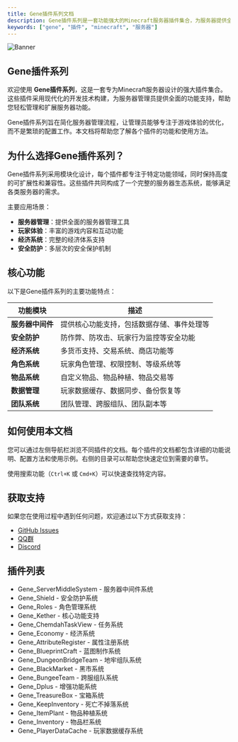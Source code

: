 ```yaml
---
title: Gene插件系列文档
description: Gene插件系列是一套功能强大的Minecraft服务器插件集合，为服务器提供全面的功能支持。
keywords: ["gene", "插件", "minecraft", "服务器"]
---
```


![Banner](/images/banner.png "Gene插件系列")

## Gene插件系列

欢迎使用 **Gene插件系列**，这是一套专为Minecraft服务器设计的强大插件集合。这些插件采用现代化的开发技术构建，为服务器管理员提供全面的功能支持，帮助您轻松管理和扩展服务器功能。

Gene插件系列旨在简化服务器管理流程，让管理员能够专注于游戏体验的优化，而不是繁琐的配置工作。本文档将帮助您了解各个插件的功能和使用方法。

<CardGrid>
  <Card
    subtitle="基础功能"
    title="Gene_ServerMiddleSystem"
    description="服务器核心中间件系统，提供基础功能支持。"
    href="/docs/plugin_doc/Gene_ServerMiddleSystem"
  />
  <Card
    subtitle="安全防护"
    title="Gene_Shield"
    description="服务器安全防护系统，保护服务器免受攻击。"
    href="/docs/plugin_doc/Gene_Shield"
  />
  <Card
    subtitle="经济系统"
    title="Gene_Economy"
    description="完整的服务器经济系统，支持多种货币和交易方式。"
    href="/docs/plugin_doc/Gene_Economy"
  />
</CardGrid>

## 为什么选择Gene插件系列？

Gene插件系列采用模块化设计，每个插件都专注于特定功能领域，同时保持高度的可扩展性和兼容性。这些插件共同构成了一个完整的服务器生态系统，能够满足各类服务器的需求。

主要应用场景：
  - **服务器管理**：提供全面的服务器管理工具
  - **玩家体验**：丰富的游戏内容和互动功能
  - **经济系统**：完整的经济体系支持
  - **安全防护**：多层次的安全保护机制

## 核心功能

以下是Gene插件系列的主要功能特点：

| 功能模块 | 描述 |
|---------|------|
| **服务器中间件** | 提供核心功能支持，包括数据存储、事件处理等 |
| **安全防护** | 防作弊、防攻击、玩家行为监控等安全功能 |
| **经济系统** | 多货币支持、交易系统、商店功能等 |
| **角色系统** | 玩家角色管理、权限控制、等级系统等 |
| **物品系统** | 自定义物品、物品种植、物品交易等 |
| **数据管理** | 玩家数据缓存、数据同步、备份恢复等 |
| **团队系统** | 团队管理、跨服组队、团队副本等 |

## 如何使用本文档

您可以通过左侧导航栏浏览不同插件的文档。每个插件的文档都包含详细的功能说明、配置方法和使用示例。右侧的目录可以帮助您快速定位到需要的章节。

使用搜索功能（`Ctrl+K` 或 `Cmd+K`）可以快速查找特定内容。

## 获取支持

如果您在使用过程中遇到任何问题，欢迎通过以下方式获取支持：

- [GitHub Issues](https://github.com/your-repo)
- [QQ群](your-qq-group)
- [Discord](your-discord-link)

## 插件列表

- Gene_ServerMiddleSystem - 服务器中间件系统
- Gene_Shield - 安全防护系统
- Gene_Roles - 角色管理系统
- Gene_Kether - 核心功能支持
- Gene_ChemdahTaskView - 任务系统
- Gene_Economy - 经济系统
- Gene_AttributeRegister - 属性注册系统
- Gene_BlueprintCraft - 蓝图制作系统
- Gene_DungeonBridgeTeam - 地牢组队系统
- Gene_BlackMarket - 黑市系统
- Gene_BungeeTeam - 跨服组队系统
- Gene_Dplus - 增强功能系统
- Gene_TreasureBox - 宝箱系统
- Gene_KeepInventory - 死亡不掉落系统
- Gene_ItemPlant - 物品种植系统
- Gene_Inventory - 物品栏系统
- Gene_PlayerDataCache - 玩家数据缓存系统
